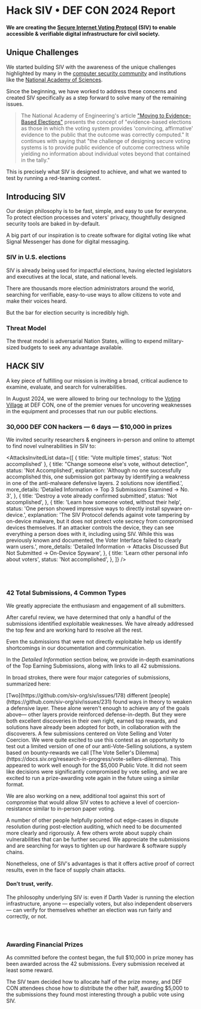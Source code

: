 
# Hack SIV • DEF CON 2024 Report

#### We are creating the [Secure Internet Voting Protocol](https://siv.org/protocol) (SIV) to enable accessible & verifiable digital infrastructure for civil society.

## Unique Challenges

We started building SIV with the awareness of the unique challenges highlighted by many in the [computer security community](https://verifiedvoting.org/internet-voting-faq/) and institutions like the [National Academy of Sciences](https://www.nationalacademies.org/news/2018/09/securing-the-vote-new-report).

Since the beginning, we have worked to address these concerns and created SIV specifically as a step forward to solve many of the remaining issues.

> The National Academy of Engineering's article ["Moving to Evidence-Based Elections"](https://www.nationalacademies.org/news/2023/03/moving-to-evidence-based-elections#_ftn4) presents the concept of "evidence-based elections as those in which the voting system provides 'convincing, affirmative' evidence to the public that the outcome was correctly computed." It continues with saying that "the challenge of designing secure voting systems is to provide public evidence of outcome correctness while yielding no information about individual votes beyond that contained in the tally."

This is precisely what SIV is designed to achieve, and what we wanted to test by running a red-teaming contest.

## Introducing SIV

Our design philosophy is to be fast, simple, and easy to use for everyone. To protect election processes and voters' privacy, thoughtfully designed security tools are baked in by-default.

A big part of our inspiration is to create software for digital voting like what Signal Messenger has done for digital messaging.

### SIV in U.S. elections

SIV is already being used for impactful elections, having elected legislators and executives at the local, state, and national levels.

There are thousands more election administrators around the world, searching for verifiable, easy-to-use ways to allow citizens to vote and make their voices heard.

But the bar for election security is incredibly high.

### Threat Model

The threat model is adversarial Nation States, willing to expend military-sized budgets to seek any advantage available.

## HACK SIV

A key piece of fulfilling our mission is inviting a broad, critical audience to examine, evaluate, and search for vulnerabilities.

In August 2024, we were allowed to bring our technology to the [Voting Village](https://votingvillage.org) at DEF CON, one of the premier venues for uncovering weaknesses in the equipment and processes that run our public elections.

### 30,000 DEF CON hackers — 6 days — $10,000 in prizes

We invited security researchers & engineers in-person and online to attempt to find novel vulnerabilities in SIV to:

<AttacksInvitedList
  data={[
    { title: 'Vote multiple times', status: 'Not accomplished' },
    {
      title: "Change someone else's vote, without detection",
      status: 'Not Accomplished',
      explanation:
        'Although no one successfully accomplished this, one submission got partway by identifying a weakness in one of the anti-malware defensive layers. 2 solutions now identified.',
      more_details: 'Detailed Information → Top 3 Submissions Examined → No. 3',
    },
    {
      title: 'Destroy a vote already confirmed submitted',
      status: 'Not accomplished',
    },
    {
      title: 'Learn how someone voted, without their help',
      status:
        'One person showed impressive ways to directly install spyware on-device.',
      explanation:
        'The SIV Protocol defends against vote tampering by on-device malware, but it does not protect vote secrecy from compromised devices themselves. If an attacker controls the device, they can see everything a person does with it, including using SIV. While this was previously known and documented, the Voter Interface failed to clearly warn users.',
      more_details:
        'Detailed Information → Attacks Discussed But Not Submitted → On-Device Spyware',
    },
    {
      title: 'Learn other personal info about voters',
      status: 'Not accomplished',
    },
  ]}
/>

<br />
<br />

### 42 Total Submissions, 4 Common Types

We greatly appreciate the enthusiasm and engagement of all submitters.

After careful review, we have determined that only a handful of the submissions identified exploitable weaknesses. We have already addressed the top few and are working hard to resolve all the rest.

Even the submissions that were not directly exploitable help us identify shortcomings in our documentation and communication.

In the _Detailed Information_ section below, we provide in-depth examinations of the Top Earning Submissions, along with links to all 42 submissions.

In broad strokes, there were four major categories of submissions, summarized here:

<CategoriesOfSubmissions title="1) Technical Flaws in System Design">
  [Two](https://github.com/siv-org/siv/issues/178) different
  [people](https://github.com/siv-org/siv/issues/231) found ways in theory to
  weaken a defensive layer. These alone weren't enough to achieve any of the
  goals above— other layers provide reinforced defense-in-depth. But they were
  both excellent discoveries in their own right, earned top rewards, and
  solutions have already been adopted for both, in collaboration with the
  discoverers.
</CategoriesOfSubmissions>

<CategoriesOfSubmissions title="2) Vote Selling & Voter Coercion">
A few submissions centered on Vote Selling and Voter Coercion. We were quite excited to use this contest as an opportunity to test out a limited version of one of our anti-Vote-Selling solutions, a system based on bounty-rewards we call [The Vote Seller's Dilemma](https://docs.siv.org/research-in-progress/vote-sellers-dilemma). This appeared to work well enough for the $5,000 Public Vote. It did not seem like decisions were significantly compromised by vote selling, and we are excited to run a prize-awarding vote again in the future using a similar format.

We are also working on a new, additional tool against this sort of compromise that would allow SIV votes to achieve a level of coercion-resistance similar to in-person paper voting.

</CategoriesOfSubmissions>

<CategoriesOfSubmissions title="3) Unclear Dispute Resolution Scenarios">
  A number of other people helpfully pointed out edge-cases in dispute
  resolution during post-election auditing, which need to be documented more
  clearly and rigorously.
</CategoriesOfSubmissions>

<CategoriesOfSubmissions title="4) Supply Chain Vulnerabilities">
A few others wrote about supply chain vulnerabilities that can be further secured. We appreciate the submissions and are searching for ways to tighten up our hardware & software supply chains.

Nonetheless, one of SIV's advantages is that it offers active proof of correct results, even in the face of supply chain attacks.

</CategoriesOfSubmissions>

<div className="p-6 rounded-lg shadow-lg border border-gray-100 text-center">
  <h4 className="text-[1.5rem] font-semibold text-indigo-800/80 mb-4">
    Don't trust, verify.
  </h4>
  The philosophy underlying SIV is: even if Darth Vader is running the election infrastructure,
  anyone — especially voters, but also independent observers — can verify for themselves
  whether an election was run fairly and correctly, or not.
</div>

<br />
<br />

### Awarding Financial Prizes

As committed before the contest began, the full $10,000 in prize money has been awarded across the 42 submissions. Every submission received at least some reward.

The SIV team decided how to allocate half of the prize money, and DEF CON attendees chose how to distribute the other half, awarding $5,000 to the submissions they found most interesting through a public vote using SIV.

<AwardsProcessImage />
